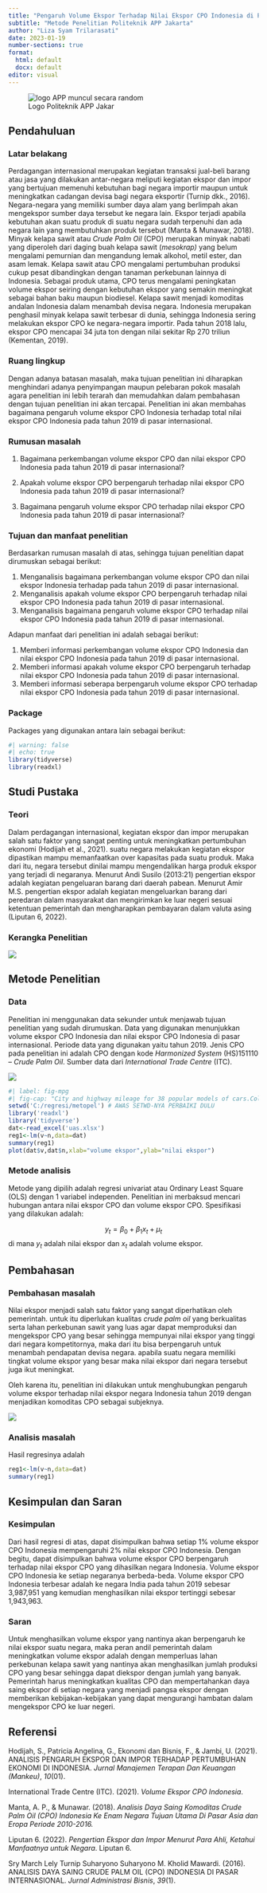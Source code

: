 ---
title: "Pengaruh Volume Ekspor Terhadap Nilai Ekspor CPO Indonesia di Pasar Internasional"
subtitle: "Metode Penelitian Politeknik APP Jakarta"
author: "Liza Syam Trilarasati"
date: 2023-01-19
number-sections: true
format:
  html: default
  docx: default
editor: visual
---

![Logo Politeknik APP Jakar](images/poltekapp.jpg){alt="logo APP muncul secara random"}

## Pendahuluan

### Latar belakang

Perdagangan internasional merupakan kegiatan transaksi jual-beli barang atau jasa yang dilakukan antar-negara meliputi kegiatan ekspor dan impor yang bertujuan memenuhi kebutuhan bagi negara importir maupun untuk meningkatkan cadangan devisa bagi negara eksportir (Turnip dkk., 2016). Negara-negara yang memiliki sumber daya alam yang berlimpah akan mengekspor sumber daya tersebut ke negara lain. Ekspor terjadi apabila kebutuhan akan suatu produk di suatu negara sudah terpenuhi dan ada negara lain yang membutuhkan produk tersebut (Manta & Munawar, 2018). Minyak kelapa sawit atau *Crude Palm Oil* (CPO) merupakan minyak nabati yang diperoleh dari daging buah kelapa sawit (*mesokrap)* yang belum mengalami pemurnian dan mengandung lemak alkohol, metil ester, dan asam lemak. Kelapa sawit atau CPO mengalami pertumbuhan produksi cukup pesat dibandingkan dengan tanaman perkebunan lainnya di Indonesia. Sebagai produk utama, CPO terus mengalami peningkatan volume ekspor seiring dengan kebutuhan ekspor yang semakin meningkat sebagai bahan baku maupun biodiesel. Kelapa sawit menjadi komoditas andalan Indonesia dalam menambah devisa negara. Indonesia merupakan penghasil minyak kelapa sawit terbesar di dunia, sehingga Indonesia sering melakukan ekspor CPO ke negara-negara importir. Pada tahun 2018 lalu, ekspor CPO mencapai 34 juta ton dengan nilai sekitar Rp 270 triliun (Kementan, 2019).

### Ruang lingkup

Dengan adanya batasan masalah, maka tujuan penelitian ini diharapkan menghindari adanya penyimpangan maupun pelebaran pokok masalah agara penelitian ini lebih terarah dan memudahkan dalam pembahasan dengan tujuan penelitian ini akan tercapai. Penelitian ini akan membahas bagaimana pengaruh volume ekspor CPO Indonesia terhadap total nilai ekspor CPO Indonesia pada tahun 2019 di pasar internasional.

### **Rumusan masalah**

1.  Bagaimana perkembangan volume ekspor CPO dan nilai ekspor CPO Indonesia pada tahun 2019 di pasar internasional?

2.  Apakah volume ekspor CPO berpengaruh terhadap nilai ekspor CPO Indonesia pada tahun 2019 di pasar internasional?

3.  Bagaimana pengaruh volume ekspor CPO terhadap nilai ekspor CPO Indonesia pada tahun 2019 di pasar internasional?

### Tujuan dan manfaat penelitian

Berdasarkan rumusan masalah di atas, sehingga tujuan penelitian dapat dirumuskan sebagai berikut:

1.  Menganalisis bagaimana perkembangan volume ekspor CPO dan nilai ekspor Indonesia terhadap pada tahun 2019 di pasar internasional.
2.  Menganalisis apakah volume ekspor CPO berpengaruh terhadap nilai ekspor CPO Indonesia pada tahun 2019 di pasar internasional.
3.  Menganalisis bagaimana pengaruh volume ekspor CPO terhadap nilai ekspor CPO Indonesia pada tahun 2019 di pasar internasional.

Adapun manfaat dari penelitian ini adalah sebagai berikut:

1.  Memberi informasi perkembangan volume ekspor CPO Indonesia dan nilai ekspor CPO Indonesia pada tahun 2019 di pasar internasional.
2.  Memberi informasi apakah volume ekspor CPO berpengaruh terhadap nilai ekspor CPO Indonesia pada tahun 2019 di pasar internasional.
3.  Memberi informasi seberapa berpengaruh volume ekspor CPO terhadap nilai ekspor CPO Indonesia pada tahun 2019 di pasar internasional.

### Package

Packages yang digunakan antara lain sebagai berikut:

```{r}
#| warning: false
#| echo: true
library(tidyverse)
library(readxl)
```

## Studi Pustaka

### Teori

Dalam perdagangan internasional, kegiatan ekspor dan impor merupakan salah satu faktor yang sangat penting untuk meningkatkan pertumbuhan ekonomi (Hodijah et al., 2021). suatu negara melakukan kegiatan ekspor dipastikan mampu memanfaatkan over kapasitas pada suatu produk. Maka dari itu, negara tersebut dinilai mampu mengendalikan harga produk ekspor yang terjadi di negaranya. Menurut Andi Susilo (2013:21) pengertian ekspor adalah kegiatan pengeluaran barang dari daerah pabean. Menurut Amir M.S. pengertian ekspor adalah kegiatan mengeluarkan barang dari peredaran dalam masyarakat dan mengirimkan ke luar negeri sesuai ketentuan pemerintah dan mengharapkan pembayaran dalam valuta asing (Liputan 6, 2022).

### Kerangka Penelitian

![](images/paste-70485A67.png)

## Metode Penelitian

### Data

Penelitian ini menggunakan data sekunder untuk menjawab tujuan penelitian yang sudah dirumuskan. Data yang digunakan menunjukkan volume ekspor CPO Indonesia dan nilai ekspor CPO Indonesia di pasar internasional. Periode data yang digunakan yaitu tahun 2019. Jenis CPO pada penelitian ini adalah CPO dengan kode *Harmonized System* (HS)151110 -- *Crude Palm Oil*. Sumber data dari *International Trade Centre* (ITC).

![](images/paste-47516598.png)

```{r}
#| label: fig-mpg
#| fig-cap: "City and highway mileage for 38 popular models of cars.Color by number of cylinders"
setwd('C:/regresi/metopel') # AWAS SETWD-NYA PERBAIKI DULU
library('readxl')
library('tidyverse')
dat<-read_excel('uas.xlsx')
reg1<-lm(v~n,data=dat)
summary(reg1)
plot(dat$v,dat$n,xlab="volume ekspor",ylab="nilai ekspor")
```

### Metode analisis

Metode yang dipilih adalah regresi univariat atau Ordinary Least Square (OLS) dengan 1 variabel independen. Penelitian ini merbaksud mencari hubungan antara nilai ekspor CPO dan volume ekspor CPO. Spesifikasi yang dilakukan adalah:

$$
y_{t}=\beta_0 + \beta_1 x_t+\mu_t
$$ di mana $y_t$ adalah nilai ekspor dan $x_t$ adalah volume ekspor.

## Pembahasan

### Pembahasan masalah

Nilai ekspor menjadi salah satu faktor yang sangat diperhatikan oleh pemerintah. untuk itu diperlukan kualitas *crude palm oil* yang berkualitas serta lahan perkebunan sawit yang luas agar dapat memproduksi dan mengekspor CPO yang besar sehingga mempunyai nilai ekspor yang tinggi dari negara kompetitornya, maka dari itu bisa berpengaruh untuk menambah pendapatan devisa negara. apabila suatu negara memiliki tingkat volume ekspor yang besar maka nilai ekspor dari negara tersebut juga ikut meningkat.

Oleh karena itu, penelitian ini dilakukan untuk menghubungkan pengaruh volume ekspor terhadap nilai ekspor negara Indonesia tahun 2019 dengan menjadikan komoditas CPO sebagai subjeknya.

![](images/paste-5D9E133C.png)

### Analisis masalah

Hasil regresinya adalah

```{r}
reg1<-lm(v~n,data=dat)
summary(reg1)
```

## Kesimpulan dan Saran

### Kesimpulan

Dari hasil regresi di atas, dapat disimpulkan bahwa setiap 1% volume ekspor CPO Indonesia mempengaruhi 2% nilai ekspor CPO Indonesia. Dengan begitu, dapat disimpulkan bahwa volume ekspor CPO berpengaruh terhadap nilai ekspor CPO yang dihasilkan negara Indonesia. Volume ekspor CPO Indonesia ke setiap negaranya berbeda-beda. Volume ekspor CPO Indonesia terbesar adalah ke negara India pada tahun 2019 sebesar 3,987,951 yang kemudian menghasilkan nilai ekspor tertinggi sebesar 1,943,963.

### Saran

Untuk menghasilkan volume ekspor yang nantinya akan berpengaruh ke nilai ekspor suatu negara, maka peran andil pemerintah dalam meningkatkan volume ekspor adalah dengan memperluas lahan perkebunan kelapa sawit yang nantinya akan menghasilkan jumlah produksi CPO yang besar sehingga dapat diekspor dengan jumlah yang banyak. Pemerintah harus meningkatkan kualitas CPO dan mempertahankan daya saing ekspor di setiap negara yang menjadi pangsa ekspor dengan memberikan kebijakan-kebijakan yang dapat mengurangi hambatan dalam mengekspor CPO ke luar negeri.

## Referensi

Hodijah, S., Patricia Angelina, G., Ekonomi dan Bisnis, F., & Jambi, U. (2021). ANALISIS PENGARUH EKSPOR DAN IMPOR TERHADAP PERTUMBUHAN EKONOMI DI INDONESIA. *Jurnal Manajemen Terapan Dan Keuangan (Mankeu)*, *10*(01).

International Trade Centre (ITC). (2021). *Volume Ekspor CPO Indonesia*.

Manta, A. P., & Munawar. (2018). *Analisis Daya Saing Komoditas Crude Palm Oil (CPO) Indonesia Ke Enam Negara Tujuan Utama Di Pasar Asia dan Eropa Periode 2010-2016.*

Liputan 6. (2022). *Pengertian Ekspor dan Impor Menurut Para Ahli, Ketahui Manfaatnya untuk Negara*. Liputan 6.

Sry March Lely Turnip Suharyono Suharyono M. Kholid Mawardi. (2016). ANALISIS DAYA SAING CRUDE PALM OIL (CPO) INDONESIA DI PASAR INTERNASIONAL. *Jurnal Administrasi Bisnis*, *39*(1).
